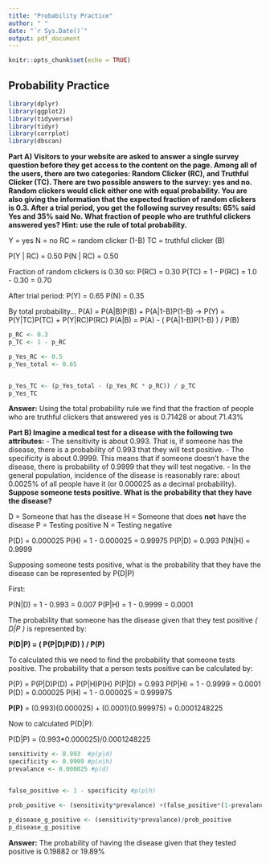 ```yaml
---
title: "Probability Practice"
author: " "
date: "`r Sys.Date()`"
output: pdf_document
---
```


```r
knitr::opts_chunk$set(echo = TRUE)
```

## Probability Practice

```r
library(dplyr)
library(ggplot2)
library(tidyverse)
library(tidyr)
library(corrplot)
library(dbscan)
```





**Part A) Visitors to your website are asked to answer a single survey question before they get access to the content on the page. Among all of the users, there are two categories: Random Clicker (RC), and Truthful Clicker (TC). There are two possible answers to the survey: yes and no. Random clickers would click either one with equal probability. You are also giving the information that the expected fraction of random clickers is 0.3. After a trial period, you get the following survey results: 65% said Yes and 35% said No. What fraction of people who are truthful clickers answered yes? Hint: use the rule of total probability.** \newline

Y = yes \newline
N = no \newline
RC = random clicker (1-B) \newline
TC = truthful clicker (B) \newline

P(Y | RC) = 0.50 \newline
P(N | RC) = 0.50 \newline 

Fraction of random clickers is 0.30 so: \newline
P(RC) = 0.30\newline
P(TC) = 1 - P(RC) = 1.0 - 0.30 = 0.70 \newline

After trial period: \newline
P(Y) = 0.65
P(N) = 0.35

By total probability... \newline
P(A) = P(A|B)P(B) + P(A|1-B)P(1-B) -> P(Y) = P(Y|TC)P(TC) + P(Y|RC)P(RC) \newline
P(A|B) = P(A) - ( P(A|1-B)P(1-B) ) / P(B)

```r
p_RC <- 0.3 
p_TC <- 1 - p_RC

p_Yes_RC <- 0.5
p_Yes_total <- 0.65 


p_Yes_TC <- (p_Yes_total - (p_Yes_RC * p_RC)) / p_TC
p_Yes_TC


```

**Answer:** Using the total probability rule we find that the fraction of people who are truthful clickers that answered yes is 0.71428 or about 71.43% \newline


**Part B) Imagine a medical test for a disease with the following two attributes:** \newline
- The sensitivity is about 0.993. That is, if someone has the disease, there is a probability of 0.993 that they will test positive. \newline
- The specificity is about 0.9999. This means that if someone doesn't have the disease, there is probability of 0.9999 that they will test negative. \newline
- In the general population, incidence of the disease is reasonably rare: about 0.0025% of all people have it (or 0.000025 as a decimal probability). \newline
**Suppose someone tests positive. What is the probability that they have the disease?** \newline

D = Someone that has the disease \newline
H = Someone that does **not** have the disease \newline
P = Testing positive \newline
N = Testing negative \newline

P(D) = 0.000025 \newline
P(H) = 1 - 0.000025 = 0.99975 \newline
P(P|D) = 0.993 \newline
P(N|H) = 0.9999 \newline

Supposing someone tests positive, what is the probability that they have the disease can be represented by P(D|P) \newline

First: \newline

P(N|D) = 1 - 0.993 = 0.007 \newline
P(P|H) = 1 - 0.9999 = 0.0001 \newline

The probability that someone has the disease given that they test positive *( D|P )* is represented by: \newline

**P(D|P) = ( P(P|D)P(D) ) / P(P)** \newline

To calculated this we need to find the probability that someone tests positive. The probability that a person tests positive can be calculated by: \newline

P(P) = P(P|D)P(D) + P(P|H)P(H) \newline
P(P|D) = 0.993 \newline
P(P|H) = 1 - 0.9999 = 0.0001 \newline
P(D) = 0.000025 \newline
P(H) = 1 - 0.000025 = 0.999975 \newline

**P(P)** = (0.993)(0.000025) + (0.0001)(0.999975) = 0.0001248225 \newline

Now to calculated P(D|P): \newline

P(D|P) = (0.993*0.000025)/0.0001248225


```r

sensitivity <- 0.993  #p(p|d)
specificity <- 0.9999 #p(n|h)
prevalance <- 0.000025 #p(d)


false_positive <- 1 - specificity #p(p|h)

prob_positive <- (sensitivity*prevalance) +(false_positive*(1-prevalance))

p_disease_g_positive <- (sensitivity*prevalance)/prob_positive
p_disease_g_positive
```

**Answer:** The probability of having the disease given that they tested positive is 0.19882 or 19.89%